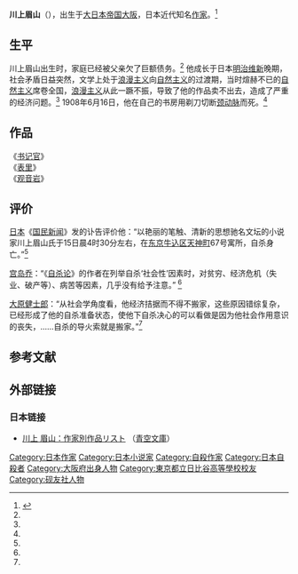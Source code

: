 {{refimprove|time=2012-02-23T09:15:54+00:00}}
{{Infobox writer <!-- see Template:Infobox writer -->
| name         = 川上眉山
| image        = <!-- Use only free-licenced images which meet WP:NFCC -->Replace this image male.svg
| imagesize    = 
| caption      =川上眉山
| pseudonym<!-- 筆名 --> = 
| birthname    = 川上亮
| birthdate    = 1869年3月5日
| birthplace   = {{EOJ}}[[大阪市|大阪]]
| deathdate    = {{Death date and age|1908|6|15|1869|3|5}}
| deathplace   = {{EOJ}}[[东京|东京]][[牛込区|牛込区]][[天神町|天神町]]67号寓所
| occupation<!-- 職業 -->   = [[作家|作家]]
| nationality  = {{EOJ}}
| period<!-- 創作時期 -->   = 19世纪
| genre<!-- 體裁 -->        = [[小说|小说]]
| subject<!-- 主題 -->        = [[爱情|爱情]]、[[自然|自然]]
| movement<!-- 文學運動 -->   = 浪漫主义和自然主义
| notableworks<!-- 代表作 --> = 《[[书记官|书记官]]》<br />《[[表里|表里]]》<br />《[[观音岩|观音岩]]》
| spouse<!-- 配偶 -->       = 
| partner<!-- 伴侶 -->      = 
| children                  = 
| relatives                 = 
| influences<!-- 受影響於 --> = 
| influenced<!-- 影響了 -->   = 
| awards<!-- 獎項 -->       =
| signature<!-- 簽名 -->    =  
}}
'''川上眉山'''（{{bd| 1869年|3月5日|1908年|6月15日}}），出生于[[大日本帝国|大日本帝国]][[大阪市|大阪]]，日本近代知名[[作家|作家]]。<ref name="xms " >{{cite web |url=http://www.jnocnews.jp/news/show.aspx?id=28291 |title=因贫困而轻生的文人——川上眉山 |accessdate=2009年 |work= |publisher=日本新华侨报网 |language=zh-hans |archive-date=2019-08-19 |archive-url=https://web.archive.org/web/20190819221346/http://www.jnocnews.jp/news/show.aspx?id=28291 |dead-url=no }}</ref>

== 生平 ==
川上眉山出生时，家庭已经被父亲欠了巨额债务。<ref name="xms " /> 他成长于日本[[明治维新|明治维新]]晚期，社会矛盾日益突然，文学上处于[[浪漫主义|浪漫主义]]向[[自然主义|自然主义]]的过渡期，当时煊赫不已的[[自然主义|自然主义]]席卷全国，[[浪漫主义|浪漫主义]]从此一蹶不振，导致了他的作品卖不出去，造成了严重的经济问题。<ref name="xms " /> 1908年6月16日，他在自己的书房用剃刀切断[[颈动脉|颈动脉]]而死。<ref name="xms " />

== 作品 ==
《[[书记官|书记官]]》<br />
《[[表里|表里]]》<br />
《[[观音岩|观音岩]]》<br />

== 评价 ==
[[日本|日本]]《[[国民新闻|国民新闻]]》发的讣告评价他：“以艳丽的笔触、清新的思想驰名文坛的小说家川上眉山氏于15日晨4时30分左右，在[[东京|东京]][[牛込区|牛込区]][[天神町|天神町]]67号寓所，自杀身亡。”<ref name="xms " />

[[宫岛乔|宫岛乔]]：“《[[自杀论|自杀论]]》的作者在列举自杀‘社会性’因素时，对贫穷、经济危机（失业、破产等）、病苦等因素，几乎没有给予注意。” <ref name="xms " />

[[大原健士郎|大原健士郎]]：“从社会学角度看，他经济拮据而不得不搬家，这些原因错综复杂，已经形成了他的自杀准备状态，使他下自杀决心的可以看做是因为他社会作用意识的丧失，……自杀的导火索就是搬家。”<ref name="xms " />

==参考文献==
<div class="references-small">
<references></references>
</div>

== 外部链接 ==
=== 日本链接 ===
*[http://www.aozora.gr.jp/index_pages/person507.html 川上 眉山：作家別作品リスト] {{Wayback|url=http://www.aozora.gr.jp/index_pages/person507.html |date=20191114165302 }}（[[青空文庫|青空文庫]]）

{{Authority control}}
{{DEFAULTSORT:Kawakami, Bizan}}
[[Category:日本作家|Category:日本作家]]
[[Category:日本小说家|Category:日本小说家]]
[[Category:自殺作家|Category:自殺作家]]
[[Category:日本自殺者|Category:日本自殺者]]
[[Category:大阪府出身人物|Category:大阪府出身人物]]
[[Category:東京都立日比谷高等學校校友|Category:東京都立日比谷高等學校校友]]
[[Category:砚友社人物|Category:砚友社人物]]